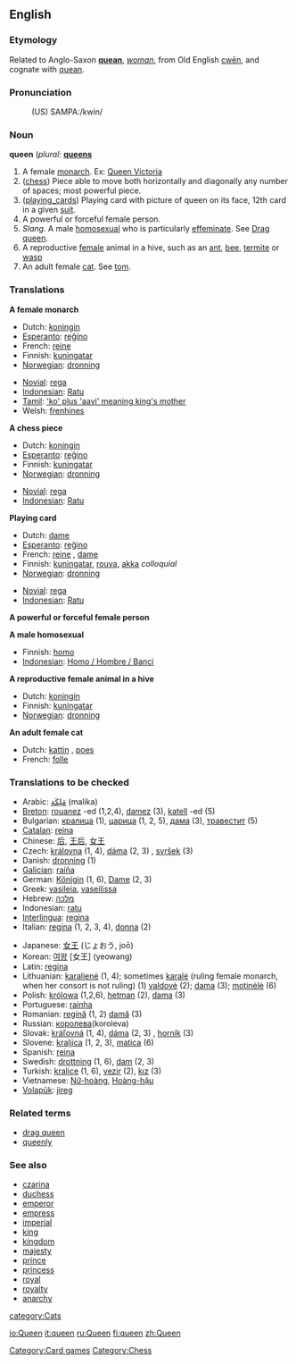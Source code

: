 ==English==
===Etymology===
Related to Anglo-Saxon '''[[quean]]''', ''[[woman]]'', from Old English [[cwēn]], and cognate with [[quean]].

===Pronunciation===
:(US) SAMPA:/kwin/

===Noun===
'''queen'''  (''plural:'' '''[[queen]]s'''

# A female [[monarch]]. Ex: [[:w:Queen Victoria|Queen Victoria]]
# ([[chess]]) Piece able to move both horizontally and diagonally any number of spaces; most powerful piece.
# ([[playing_cards]]) Playing card with picture of queen on its face, 12th card in a given [[suit]].
# A powerful or forceful female person.
# ''Slang''. A male [[homosexual]] who is particularly [[effeminate]]. See [[Drag queen]].
# A reproductive [[female]] animal in a hive, such as an [[ant]], [[bee]], [[termite]] or [[wasp]]
# An adult female [[cat]]. See [[tom]].

===Translations===
'''A female monarch'''
{{top}}
*Dutch: [[koningin]] {{f}}
*[[Esperanto]]: [[reĝino]]
*French: [[reine]] {{f}}
*Finnish: [[kuningatar]]
*[[Norwegian]]: [[dronning]]
{{mid}}
*[[Novial]]: [[rega]]
*[[Indonesian]]: [[Ratu]]
*[[Tamil]]: [['ko' plus 'aayi' meaning king's mother]]
*Welsh: [[frenhines]]
{{bottom}}

'''A chess piece'''
{{top}}
*Dutch: [[koningin]]
*[[Esperanto]]: [[reĝino]]
*Finnish: [[kuningatar]]
*[[Norwegian]]: [[dronning]]
{{mid}}
*[[Novial]]: [[rega]]
*[[Indonesian]]: [[Ratu]]
{{bottom}}

'''Playing card'''
{{top}}
*Dutch: [[dame]] {{f}}
*[[Esperanto]]: [[reĝino]]
*French: [[reine]] {{f}}, [[dame]]
*Finnish: [[kuningatar]], [[rouva]], [[akka]] ''colloquial''
*[[Norwegian]]: [[dronning]]
{{mid}}
*[[Novial]]: [[rega]]
*[[Indonesian]]: [[Ratu]]
{{bottom}}

'''A powerful or forceful female person'''
{{top}}
{{mid}}
{{bottom}}

'''A male homosexual'''
{{top}}
*Finnish: [[homo]]
*[[Indonesian]]: [[Homo / Hombre / Banci]]
{{mid}}
{{bottom}}

'''A reproductive female animal in a hive'''
{{top}}
*Dutch: [[koningin]]
*Finnish: [[kuningatar]]
*[[Norwegian]]: [[dronning]]
{{mid}}
{{bottom}}

'''An adult female cat'''
{{top}}
*Dutch: [[kattin]] {{f}}, [[poes]] {{f}}
*French: [[folle]] {{f}}
{{mid}}
{{bottom}}

===Translations to be checked===
{{checktrans}}
{{top}}
*Arabic: [[ملكة|مَلِكَة]] (malika)
*[[Breton]]: [[rouanez]] {{f}} -ed {{p}} (1,2,4), [[damez]] {{f}} (3), [[katell]] {{f}} -ed {{p}} (5)
*Bulgarian: [[кралица]] {{f}} (1), [[царица]] {{f}} (1, 2, 5), [[дама]] {{f}} (3), [[травестит]]  (5)
*[[Catalan]]: [[reina]] {{f}}
*Chinese: [[后]], [[王后]], [[女王]]
*Czech: [[královna]] (1, 4), [[dáma]] (2, 3) {{f}}, [[svršek]] (3)  {{m}}
*Danish: [[dronning]] {{c}} (1)
*[[Galician]]: [[raíña]] {{f}}
*German: [[Königin]] {{f}} (1, 6), [[Dame]] {{f}} (2, 3)
*Greek: [[vasileia]], [[vaseilissa]]
*Hebrew: [[מלכה]] {{f}}
*Indonesian: [[ratu]]
*[[Interlingua]]: [[regina]]
*Italian: [[regina]] {{f}} (1, 2, 3, 4), [[donna]] (2)
{{mid}}
*Japanese: [[女王]] (じょおう, joō)
*Korean: [[여왕]] [女王] (yeowang)
*Latin: [[regina]] {{f}}
*Lithuanian: [[karalienė]] {{f}} (1, 4); sometimes [[karalė]] {{f}} (ruling female monarch, when her consort is not ruling) (1) [[valdovė]] {{f}} (2); [[dama]] {{f}} (3); [[motinėlė]] {{f}} (6)
*Polish: [[królowa]] {{f}} (1,2,6), [[hetman]] {{m}} (2), [[dama]] {{f}} (3)
*Portuguese: [[rainha]] {{f}}
*Romanian: [[regină]] {{f}} (1, 2) [[damă]] (3)
*Russian: [[королева]](koroleva)
*Slovak: [[kráľovná]] (1, 4), [[dáma]] (2, 3) {{f}}, [[horník]] (3)  {{m}}
*Slovene: [[kraljica]] {{f}} (1, 2, 3), [[matica]] {{f}} (6)
*Spanish: [[reina]] {{f}}
*Swedish: [[drottning]] {{c}} (1, 6), [[dam]] {{c}} (2, 3)
*Turkish: [[kraliçe]] (1, 6), [[vezir]] (2), [[kız]] (3)
*Vietnamese: [[Nữ-hoàng]], [[Hoàng-hậu]]  
*[[Volapük]]: [[jireg]]
{{bottom}}

===Related terms===
*[[drag queen]]
*[[queenly]]

===See also===
*[[czarina]]
*[[duchess]]
*[[emperor]]
*[[empress]]
*[[imperial]]
*[[king]]
*[[kingdom]]
*[[majesty]]
*[[prince]]
*[[princess]]
*[[royal]]
*[[royalty]]
*[[anarchy]]

[[category:Cats]]
[[Category:Card games]]
[[Category:Chess]]

[[io:Queen]]
[[it:queen]]
[[ru:Queen]]
[[fi:queen]]
[[zh:Queen]]